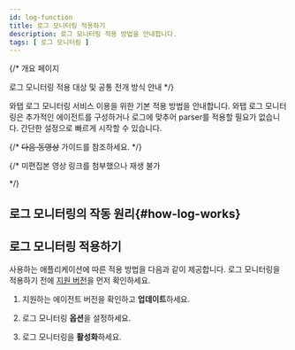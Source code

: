 ```yaml
---
id: log-function
title: 로그 모니터링 적용하기
description: 로그 모니터링 적용 방법을 안내합니다. 
tags: [ 로그 모니터링 ]
---
```


{/* 개요 페이지 

로그 모니터링 적용 대상 및 공통 전개 방식 안내 */}

와탭 로그 모니터링 서비스 이용을 위한 기본 적용 방법을 안내합니다. 와탭 로그 모니터링은 추가적인 에이전트를 구성하거나 로그에 맞추어 parser를 적용할 필요가 없습니다. 간단한 설정으로 빠르게 시작할 수 있습니다. 
 
{/* 
~~다음 동영상~~ 가이드를 참조하세요. */}

{/* 미편집본 영상 링크를 첨부했으나 재생 불가

<Videos url="https://drive.google.com/file/d/1Wi0NUG_ess-986yDsdScu7r3-QdWb1cf/preview" />

*/}

## 로그 모니터링의 작동 원리{#how-log-works}


<Logbasics />

## 로그 모니터링 적용하기

사용하는 애플리케이션에 따른 적용 방법을 다음과 같이 제공합니다. 로그 모니터링을 적용하기 전에 [지원 버전](#how-log-works)을 먼저 확인하세요. 

1. 지원하는 에이전트 버전을 확인하고 **업데이트**하세요.

1. 로그 모니터링 **옵션**을 설정하세요.

1. 로그 모니터링을 **활성화**하세요.


<DocCardList/>